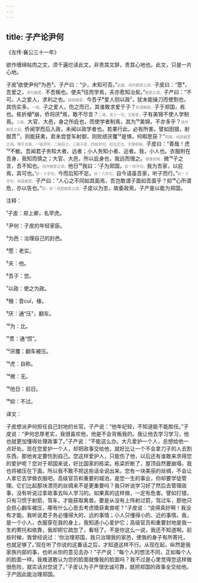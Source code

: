 ```yaml
---
---
---
```

title: 子产论尹何
---




《左传·襄公三十一年》





欲作缠绵帖肉之文，须千遍烂读此文。非贵其文辞，贵其心地也。此文，只是一片心地。





子皮¹欲使尹何²为邑³。子产曰：“少，未知可否。”<font color=gray size=0.8rem>此篇，纯作婉爱之调。</font>子皮曰：“愿⁴，吾爱之，<font color=gray size=0.8rem>逐句婉爱。</font>不吾叛也。使夫⁵往而学焉，夫亦愈知治矣。”<font color=gray size=0.8rem>婉爱之调。</font>子产曰：“不可。人之爱人，求利之也。<font color=gray size=0.8rem>段段婉爱。</font>今吾子⁶爱人则以政⁷，犹未能操刀而使割也，其伤实多。<font color=gray size=0.8rem>一喻。</font>子之爱人，伤之而已，其谁敢求爱于子？<font color=gray size=0.8rem>妙语解颐。</font>子于郑国，栋也。栋折榱⁸崩，侨将厌⁹焉，敢不尽言？<font color=gray size=0.8rem>二喻。夹入一句。又婉爱。</font>子有美锦不使人学制焉。<font color=gray size=0.8rem>三喻。</font>大官、大邑，身之所庇也，而使学者制焉，其为¹⁰美锦，不亦多乎？<font color=gray size=0.8rem>纯作婉爱之调。</font>侨闻学而后入政，未闻以政学者也。若果行此，必有所害。譬如田猎，射御贯¹¹，则能获禽，若未尝登车射御，则败绩厌覆¹²是惧，何暇思获？”<font color=gray size=0.8rem>四喻，纯是婉爱之调。随手出喻，一喻尹何，二喻自己，三喻子皮，四喻尹何。初无定法，手便即喻。</font>子皮曰：“善哉！虎¹³不敏。吾闻君子务知大者、远者；小人务知小者、近者。我，小人也。衣服附在吾身，我知而慎之；大官、大邑，所以庇身也，我远而慢之。<font color=gray size=0.8rem>便援前喻。</font>微¹⁴子之言，吾不知也。<font color=gray size=0.8rem>纯作婉爱之调。</font>他日¹⁵我曰：‘子为郑国，<font color=gray size=0.8rem>妙！四字句。</font>我为吾家，以庇焉，其可也。’<font color=gray size=0.8rem>妙！十字句。</font>今而后知不足。<font color=gray size=0.8rem>妙！六字句。</font>自今请虽吾家，听子而行。”<font color=gray size=0.8rem>妙！十字句，纯是婉爱。</font>子产曰：“人心之不同如其面焉，吾岂敢谓子面如吾面乎？抑¹⁶心所谓危，亦以告也。”<font color=gray size=0.8rem>妙，妙！纯是婉爱之调。</font>子皮以为忠，故委政焉，子产是以能为郑国。

注释：

¹子皮：郑上卿，名罕虎。

²尹何：子皮的年轻家臣。

³为邑：治理自己的封邑。

⁴愿：老实。

⁵夫：他。

⁶吾子：您。

⁷以政：使之为政。

⁸榱：音cuī，椽。

⁹厌：通“压”，翻车。

¹⁰为：比。

¹¹贯：通“惯”。

¹²厌覆：翻车被压。

¹³虎：自称。

¹⁴微：无。

¹⁵他日：前日。

¹⁶抑：不过。

译文：

子皮想派尹何担任自己封地的长官。子产说：“他年纪轻，不知道能不能胜任。”子皮说：“尹何忠厚老实，我很喜欢他，他是不会背叛我的。我让他去学习学习，他也就更加懂得处理政事了。”子产说：“不能这么办。大凡爱护一个人，总想给他一点好处。现在您爱护一个人，却把政事交给他，就好比让一个不会拿刀子的人去割东西，那他肯定要伤到自己。您这样爱护人，只能伤了他，以后还有谁敢来求得您的爱护呢？您对于郑国来说，好比国家的栋梁。栋梁折断了，屋顶自然要崩塌，我也将被压在下面。所以我不敢不把这些话全说出来。您有一块美丽的丝绸，不会让人拿它去学做衣服吧。高级官员和重要的城池，是您一生的事业，你却要学徒管理。它们比起那块漂亮的丝绸来不是更重要吗？我只听说学习好了然后去管理政事，没有听说过拿政事去叫人学习的。如果真的这样做，一定有危害。譬如打猎，只有习惯于射箭、驾车，才能获取禽兽。要是从没有上阵射过箭，驾过车，那他只会担心翻车被压，哪有什么心思去考虑猎获禽兽呢？”子皮说：“说得真好啊！我没有才能。我听说君子务必懂得大的、远的事情；小人只懂得小的、近的事情。我，是一个小人，衣服穿在我的身上，我知道小心爱护它；高级官员和重要封地是我一生的寄托和依靠，我却把它疏忽了，看轻了。不是你这么一说，我还不知道啊。前些时候，我曾经说过：‘你治理郑国，我只治理我的家邑，使我的身子有所寄托，也就足够了。’现在听了你说的这番话之后，才知道这样不行。从现在起，纵然是我家族内部的事，也听从你的意见去办！”子产说：“每个人的想法不同，正如每个人的脸面一样。我难道敢认为您的脸面就像我的脸面吗？我不过是心里觉得您这样做很危险，就实话对您说了。”子皮认为子产很忠诚可靠，就把郑国的政事全交给他。子产因此能治理郑国。